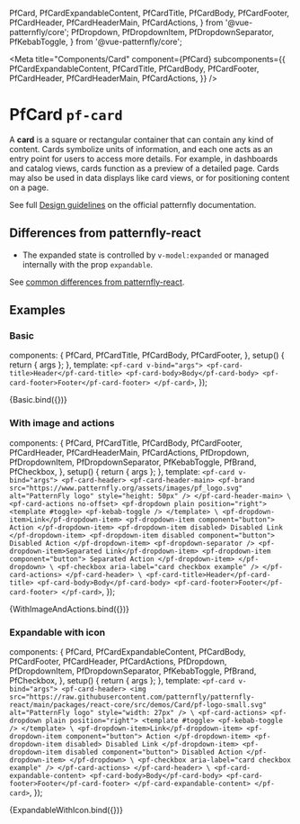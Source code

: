 
  PfCard,
  PfCardExpandableContent,
  PfCardTitle,
  PfCardBody,
  PfCardFooter,
  PfCardHeader,
  PfCardHeaderMain,
  PfCardActions,
} from '@vue-patternfly/core';
  PfDropdown,
  PfDropdownItem,
  PfDropdownSeparator,
  PfKebabToggle,
} from '@vue-patternfly/core';


<Meta title="Components/Card" component={PfCard} subcomponents={{
    PfCardExpandableContent,
    PfCardTitle,
    PfCardBody,
    PfCardFooter,
    PfCardHeader,
    PfCardHeaderMain,
    PfCardActions,
  }} />

# PfCard `pf-card`

A **card** is a square or rectangular container that can contain any kind of content. Cards symbolize units of information, and each one acts as an entry point for users to access more details. For example, in dashboards and catalog views, cards function as a preview of a detailed page. Cards may also be used in data displays like card views, or for positioning content on a page.

See full [Design guidelines](https://www.patternfly.org/v4/components/card/design-guidelines) on the official patternfly documentation.

## Differences from patternfly-react
- The expanded state is controlled by `v-model:expanded` or managed internally with the prop `expandable`.

See [common differences from patternfly-react](/story/intro--page#common-differences-from-patternfly-react).

## Examples

### Basic

  components: {
    PfCard,
    PfCardTitle,
    PfCardBody,
    PfCardFooter,
  },
  setup() {
    return { args };
  },
  template: `
    <pf-card v-bind="args">
      <pf-card-title>Header</pf-card-title>
      <pf-card-body>Body</pf-card-body>
      <pf-card-footer>Footer</pf-card-footer>
    </pf-card>
  `,
});

<Canvas>
  <Story name="Basic">
    {Basic.bind({})}
  </Story>
</Canvas>

<ArgsTable story="Basic" />

### With image and actions

  components: {
    PfCard,
    PfCardTitle,
    PfCardBody,
    PfCardFooter,
    PfCardHeader,
    PfCardHeaderMain,
    PfCardActions,
    PfDropdown,
    PfDropdownItem,
    PfDropdownSeparator,
    PfKebabToggle,
    PfBrand,
    PfCheckbox,
  },
  setup() {
    return { args };
  },
  template: `
    <pf-card v-bind="args">
      <pf-card-header>
        <pf-card-header-main>
          <pf-brand src="https://www.patternfly.org/assets/images/pf_logo.svg" alt="PatternFly logo" style="height: 50px" />
        </pf-card-header-main>
\
        <pf-card-actions no-offset>
          <pf-dropdown plain position="right">
            <template #toggle>
              <pf-kebab-toggle />
            </template>
\
            <pf-dropdown-item>Link</pf-dropdown-item>
            <pf-dropdown-item component="button">
              Action
            </pf-dropdown-item>
            <pf-dropdown-item disabled>
              Disabled Link
            </pf-dropdown-item>
            <pf-dropdown-item disabled component="button">
              Disabled Action
            </pf-dropdown-item>
            <pf-dropdown-separator />
            <pf-dropdown-item>Separated Link</pf-dropdown-item>
            <pf-dropdown-item component="button">
              Separated Action
            </pf-dropdown-item>
          </pf-dropdown>
\
          <pf-checkbox aria-label="card checkbox example" />
        </pf-card-actions>
      </pf-card-header>
\
      <pf-card-title>Header</pf-card-title>
      <pf-card-body>Body</pf-card-body>
      <pf-card-footer>Footer</pf-card-footer>
    </pf-card>
  `,
});

<Canvas>
  <Story name="With image and actions">
    {WithImageAndActions.bind({})}
  </Story>
</Canvas>

### Expandable with icon

  components: {
    PfCard,
    PfCardExpandableContent,
    PfCardBody,
    PfCardFooter,
    PfCardHeader,
    PfCardActions,
    PfDropdown,
    PfDropdownItem,
    PfDropdownSeparator,
    PfKebabToggle,
    PfBrand,
    PfCheckbox,
  },
  setup() {
    return { args };
  },
  template: `
    <pf-card v-bind="args">
      <pf-card-header>
        <img src="https://raw.githubusercontent.com/patternfly/patternfly-react/main/packages/react-core/src/demos/Card/pf-logo-small.svg" alt="PatternFly logo" style="width: 27px" />
\
        <pf-card-actions>
          <pf-dropdown plain position="right">
            <template #toggle>
              <pf-kebab-toggle />
            </template>
\
            <pf-dropdown-item>Link</pf-dropdown-item>
            <pf-dropdown-item component="button">
              Action
            </pf-dropdown-item>
            <pf-dropdown-item disabled>
              Disabled Link
            </pf-dropdown-item>
            <pf-dropdown-item disabled component="button">
              Disabled Action
            </pf-dropdown-item>
          </pf-dropdown>
\
          <pf-checkbox aria-label="card checkbox example" />
        </pf-card-actions>
      </pf-card-header>
\
      <pf-card-expandable-content>
        <pf-card-body>Body</pf-card-body>
        <pf-card-footer>Footer</pf-card-footer>
      </pf-card-expandable-content>
    </pf-card>
  `,
});

<Canvas>
  <Story name="Expandable with icon" args={{expandable: true}}>
    {ExpandableWithIcon.bind({})}
  </Story>
</Canvas>
